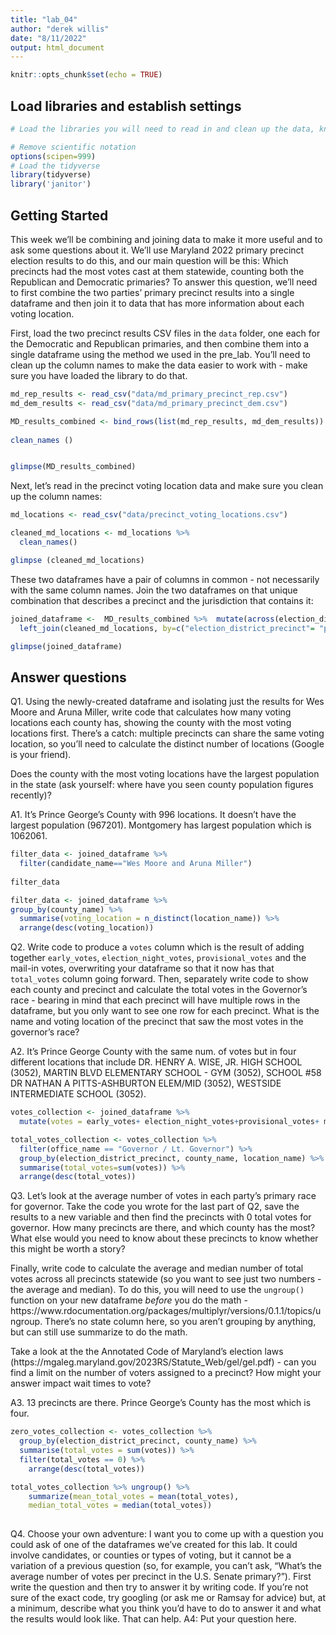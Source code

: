 ```yaml
---
title: "lab_04"
author: "derek willis"
date: "8/11/2022"
output: html_document
---
```


```r
knitr::opts_chunk$set(echo = TRUE)
```

## Load libraries and establish settings
```r
# Load the libraries you will need to read in and clean up the data, knowing that you can go back and add a library and re-run this block after you get a look at the dataframes.

# Remove scientific notation
options(scipen=999)
# Load the tidyverse   
library(tidyverse)
library('janitor')
```

## Getting Started

This week we'll be combining and joining data to make it more useful and to ask some questions about it. We'll use Maryland 2022 primary precinct election results to do this, and our main question will be this: Which precincts had the most votes cast at them statewide, counting both the Republican and Democratic primaries? To answer this question, we'll need to first combine the two parties' primary precinct results into a single dataframe and then join it to data that has more information about each voting location.

First, load the two precinct results CSV files in the `data` folder, one each for the Democratic and Republican primaries, and then combine them into a single dataframe using the method we used in the pre_lab. You'll need to clean up the column names to make the data easier to work with - make sure you have loaded the library to do that.

```r
md_rep_results <- read_csv("data/md_primary_precinct_rep.csv")
md_dem_results <- read_csv("data/md_primary_precinct_dem.csv")

MD_results_combined <- bind_rows(list(md_rep_results, md_dem_results)) %>% 
 
clean_names () 


glimpse(MD_results_combined)
```

Next, let's read in the precinct voting location data and make sure you clean up the column names:

```r
md_locations <- read_csv("data/precinct_voting_locations.csv")

cleaned_md_locations <- md_locations %>% 
  clean_names() 

glimpse (cleaned_md_locations)
```
These two dataframes have a pair of columns in common - not necessarily with the same column names. Join the two dataframes on that unique combination that describes a precinct and the jurisdiction that contains it:


```r
joined_dataframe <-  MD_results_combined %>%  mutate(across(election_district_precinct, as.character)) %>% 
  left_join(cleaned_md_locations, by=c("election_district_precinct"= "precinct_code", "county"= "county_code"))

glimpse(joined_dataframe)
```
 
## Answer questions

Q1. Using the newly-created dataframe and isolating just the results for Wes Moore and Aruna Miller, write code that calculates how many voting locations each county has, showing the county with the most voting locations first. There's a catch: multiple precincts can share the same voting location, so you'll need to calculate the distinct number of locations (Google is your friend).

Does the county with the most voting locations have the largest population in the state (ask yourself: where have you seen county population figures recently)?

A1. It's Prince George's County with 996 locations. It doesn't have the largest population (967201). Montgomery has largest population which is 1062061. 

```r
filter_data <- joined_dataframe %>% 
  filter(candidate_name=="Wes Moore and Aruna Miller")
  
filter_data
```
```r
filter_data <- joined_dataframe %>% 
group_by(county_name) %>%
  summarise(voting_location = n_distinct(location_name)) %>%
  arrange(desc(voting_location))
```

Q2. Write code to produce a `votes` column which is the result of adding together `early_votes`, `election_night_votes`, `provisional_votes` and the mail-in votes, overwriting your dataframe so that it now has that `total_votes` column going forward. Then, separately write code to show each county and precinct and calculate the total votes in the Governor's race - bearing in mind that each precinct will have multiple rows in the dataframe, but you only want to see one row for each precinct. What is the name and voting location of the precinct that saw the most votes in the governor's race? 

A2. It's Prince George County with the same num. of votes but in four different locations that include DR. HENRY A. WISE, JR. HIGH SCHOOL (3052), MARTIN BLVD ELEMENTARY SCHOOL - GYM (3052), SCHOOL #58  DR NATHAN A PITTS-ASHBURTON ELEM/MID (3052), WESTSIDE INTERMEDIATE SCHOOL (3052).

```r
votes_collection <- joined_dataframe %>%  
  mutate(votes = early_votes+ election_night_votes+provisional_votes+ mail_in_ballot_1_votes+mail_in_ballot_1_votes) 
```
```r
total_votes_collection <- votes_collection %>% 
  filter(office_name == "Governor / Lt. Governor") %>% 
  group_by(election_district_precinct, county_name, location_name) %>% 
  summarise(total_votes=sum(votes)) %>% 
  arrange(desc(total_votes))
```

Q3. Let's look at the average number of votes in each party's primary race for governor. Take the code you wrote for the last part of Q2, save the results to a new variable and then find the precincts with 0 total votes for governor. How many precincts are there, and which county has the most? What else would you need to know about these precincts to know whether this might be worth a story?

Finally, write code to calculate the average and median number of total votes across all precincts statewide (so you want to see just two numbers - the average and median). To do this, you will need to use the `ungroup()` function on your new dataframe _before_ you do the math - https://www.rdocumentation.org/packages/multiplyr/versions/0.1.1/topics/ungroup. There's no state column here, so you aren't grouping by anything, but can still use summarize to do the math.

Take a look at the the Annotated Code of Maryland's election laws (https://mgaleg.maryland.gov/2023RS/Statute_Web/gel/gel.pdf) - can you find a limit on the number of voters assigned to a precinct? How might your answer impact wait times to vote?

A3. 13 precincts are there. Prince George's County has the most which is four. 


```r
zero_votes_collection <- votes_collection %>% 
  group_by(election_district_precinct, county_name) %>% 
  summarise(total_votes = sum(votes)) %>% 
  filter(total_votes == 0) %>% 
    arrange(desc(total_votes))
```
```r
total_votes_collection %>% ungroup() %>% 
    summarize(mean_total_votes = mean(total_votes),
    median_total_votes = median(total_votes)) 
  
```

Q4. Choose your own adventure: I want you to come up with a question you could ask of one of the dataframes we've created for this lab. It could involve candidates, or counties or types of voting, but it cannot be a variation of a previous question (so, for example, you can't ask, "What's the average number of votes per precinct in the U.S. Senate primary?"). First write the question and then try to answer it by writing code. If you're not sure of the exact code, try googling (or ask me or Ramsay for advice) but, at a minimum, describe what you think you'd have to do to answer it and what the results would look like. That can help.
A4: Put your question here.

```r
```
